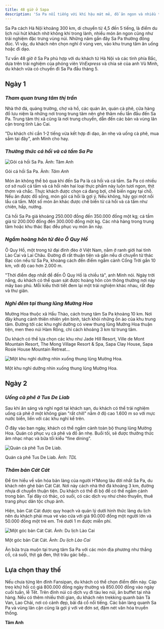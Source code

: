 ```yaml
---
title: 48 giờ ở Sapa
description: 'Sa Pa nổi tiếng với khí hậu mát mẻ, đồ ăn ngon và nhiều trải nghiệm, là nơi có thể đến cả mùa đông và mùa hè.'
---
```


Sa Pa cách Hà Nội khoảng 300 km, di chuyển từ 4,5 đến 5 tiếng, là điểm du lịch núi hút khách nhờ không khí trong lành, nhiều món ăn ngon cũng như trải nghiệm đặc trưng vùng núi. Những năm gần đây Sa Pa thường đông đúc. Vì vậy, du khách nên chọn nghỉ ở vùng ven, vào khu trung tâm ăn uống hoặc đi dạo.

Tư vấn 48 giờ ở Sa Pa phù hợp với du khách từ Hà Nội và các tỉnh phía Bắc, dựa trên trải nghiệm của phóng viên _VnExpress_ và chia sẻ của anh Vũ Minh, du khách vừa có chuyến đi Sa Pa đầu tháng 5.

## **Ngày 1**

### _Tham quan trung tâm thị trấn_

Nhà thờ đá, quảng trường, chợ và hồ, các quán ăn, quán cà phê, cửa hàng đồ lưu niệm là những nơi trong trung tâm nên ghé thăm nếu lần đầu đến Sa Pa. Trung tâm thị xã cũng là nơi trung chuyển, dẫn đến các bản và vùng lân cận trong tỉnh Lào Cai.

"Du khách chỉ cần 1-2 tiếng vừa kết hợp đi dạo, ăn nhẹ và uống cà phê, mua sắm tại đây", anh Minh cho hay.

### _Thưởng thức cá hồi và cá tầm Sa Pa_

![Gỏi cá hồi Sa Pa. Ảnh: Tâm Anh](https://vcdn1-dulich.vnecdn.net/2024/06/06/cahoi1-7653-1717672991.jpg?w=0&h=0&q=100&dpr=1&fit=crop&s=-JuraSZRFSMhLBXGAaoCJQ)

Gỏi cá hồi Sa Pa. Ảnh: _Tâm Anh_

Món ăn không thể bỏ qua khi đến Sa Pa là cá hồi và cá tầm. Sa Pa có nhiều cơ sở nuôi cá tầm và cá hồi nên hai loại thực phẩm này luôn tươi ngon, thịt thơm và chắc. Thực khách được chọn cá đang bơi, chế biến ngay tại chỗ. Nếu ăn được đồ sống, món gỏi cá hồi là gợi ý. Nếu không, hãy gọi một nồi lẩu cá tầm. Một số món ăn khác được chế biến từ cá hồi và cá tầm như chiên, hấp, nướng.

Cá hồi Sa Pa giá khoảng 250.000 đồng đến 350.000 đồng một kg; cá tầm giá từ 200.000 đồng đến 300.000 đồng một kg. Các nhà hàng trong trung tâm hoặc khu thác Bạc đều phục vụ món ăn này.

### _Ngắm hoàng hôn từ đèo Ô Quy Hồ_

Ô Quy Hồ, một trong tứ đại đỉnh đèo ở Việt Nam, nằm ở ranh giới hai tỉnh Lào Cai và Lai Châu. Đường đi rất thuận tiện và gần nếu di chuyển từ thác Bạc còn nếu từ Sa Pa, khoảng cách đến điểm ngắm cảnh Cổng Trời gần 10 km, với độ cao hơn 2.000 m.

"Thời điểm đẹp nhất để đến Ô Quy Hồ là chiều tà", anh Minh nói. Ngày trời nắng, du khách có thể quan sát được hoàng hôn còn thông thường nơi này mây bao phủ. Mỗi kiểu thời tiết đem lại một trải nghiệm khác nhau, rất đẹp và thư giãn.

### _Nghỉ đêm tại thung lũng Mường Hoa_

Mường Hoa thuộc xã Hầu Thào, cách trung tâm Sa Pa khoảng 10 km. Nơi đây khung cảnh thiên nhiên yên bình, tách khỏi những ồn ào của khu trung tâm. Đường tới các khu nghỉ dưỡng có view thung lũng Mường Hoa thuận tiện, men theo núi Hàm Rồng, chỉ cách khoảng 3 km từ trung tâm.

Du khách có thể lựa chọn các khu như Jade Hill Resort, Ville de Mont Mountain Resort, The Mong Village Resort & Spa, Sapa Clay House, Sapa Rosie House Mountain Retreat...

![Một khu nghỉ dưỡng nhìn xuống thung lũng Mường Hoa.](https://vcdn1-dulich.vnecdn.net/2024/06/06/Muong-Hoa-2948-1717672991.jpg?w=0&h=0&q=100&dpr=1&fit=crop&s=TgUIItyfhSSeqnwvVfm0RQ)

Một khu nghỉ dưỡng nhìn xuống thung lũng Mường Hoa.

## **Ngày 2**

### _Uống cà phê ở Tus De Liab_

Sau khi ăn sáng và nghỉ ngơi tại khách sạn, du khách có thể trải nghiệm uống cà phê ở một không gian "rất chill" nằm ở độ cao 1.600 m so với mực nước biển, liền với các khu nghỉ kể trên.

Ở đây vào ban ngày, khách có thể ngắm cảnh toàn bộ thung lũng Mường Hoa. Quán có phục vụ cà phê và đồ ăn nhẹ. Buổi tối, sẽ được thưởng thức âm nhạc nhạc và bữa tối kiểu "fine dining".

![Quán cà phê Tus De Liab.](https://vcdn1-dulich.vnecdn.net/2024/06/06/quan-8504-1717672991.jpg?w=0&h=0&q=100&dpr=1&fit=crop&s=PZclcI4bADhMgEliMZGaVg)

Quán cà phê Tus De Liab. Ảnh: _TDL_

### _Thăm bản Cát Cát_

Để tìm hiểu về văn hóa bản làng của người H’Mong lâu đời nhất Sa Pa, du khách nên ghé bản Cát Cát. Nơi này cách nhà thờ đá khoảng 3 km, đường nhựa di chuyển thuận tiện. Du khách có thể đi bộ để có thể ngắm cảnh trong bản. Tại đây có thác, có suối, có các dịch vụ như chèo thuyền, thuê trang phục dân tộc chụp ảnh.

Hiện, bản Cát Cát được quy hoạch và quản lý dưới hình thức làng du lịch nên du khách phải mua vé vào cửa với giá 90.000 đồng một người lớn và 50.000 đồng một trẻ em. Trẻ dưới 1 m được miễn phí.

![Một góc bản Cát Cát. Ảnh: Du lịch Lào Cai](https://vcdn1-dulich.vnecdn.net/2024/06/06/cat-cat-1717672484-2773-1717672991.jpg?w=0&h=0&q=100&dpr=1&fit=crop&s=dmp1ZfwlcMQrST6tiNT65A)

Một góc bản Cát Cát. Ảnh: _Du lịch Lào Cai_

Ăn bữa trưa muộn tại trung tâm Sa Pa với các món địa phương như thắng cố, cá suối, thịt gà đen, thịt trâu gác bếp...

## **Lựa chọn thay thế**

Nếu chưa từng lên đỉnh Fansipan, du khách có thể chọn điểm đến này. Cáp treo khứ hồi có giá 800.000 đồng ngày thường và 850.000 đồng vào ngày cuối tuần, lễ Tết. Trên đỉnh núi có dịch vụ đi tàu leo núi, ăn buffet tại nhà hàng. Nếu có thêm nhiều thời gian, du khách nên trekking quanh bản Tả Van, Lao Chải, nơi có cảnh đẹp, bãi đá cổ nổi tiếng. Các bản làng quanh Sa Pa và vùng lân cận cũng là gợi ý với vẻ đơn sơ, đậm nét văn hóa truyền thống.

**Tâm Anh**